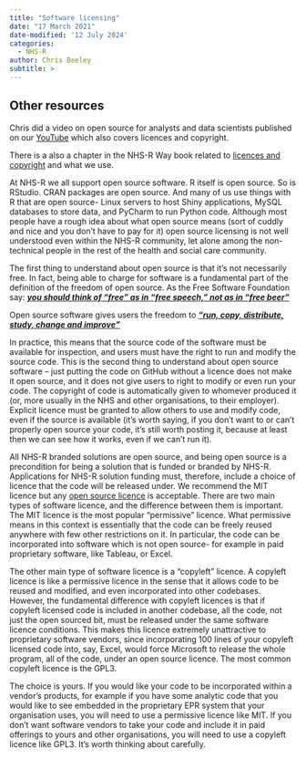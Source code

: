 ```yaml
---
title: "Software licensing"
date: "17 March 2021"
date-modified: '12 July 2024'
categories:
  - NHS-R
author: Chris Beeley
subtitle: >
---
```


:::{.callout-tip collapse=false appearance='default' icon=true}
## Other resources
Chris did a video on open source for analysts and data scientists published on our [YouTube](https://youtu.be/CRCr_z84F14?si=8FxaynOIGuhF2Joz) which also covers licences and copyright.

There is a also a chapter in the NHS-R Way book related to [licences and copyright](https://nhsrway.nhsrcommunity.com/style-guides.html#licenceslicenses) and what we use.
:::

At NHS-R we all support open source software. R itself is open source. So is RStudio. CRAN packages are open source. And many of us use things with R that are open source- Linux servers to host Shiny applications, MySQL databases to store data, and PyCharm to run Python code. Although most people have a rough idea about what open source means (sort of cuddly and nice and you don’t have to pay for it) open source licensing is not well understood even within the NHS-R community, let alone among the non-technical people in the rest of the health and social care community.

The first thing to understand about open source is that it’s not necessarily free. In fact, being able to charge for software is a fundamental part of the definition of the freedom of open source. As the Free Software Foundation say: [***you should think of “free” as in “free speech,” not as in “free beer”***](https://www.gnu.org/philosophy/free-sw.en.html)

Open source software gives users the freedom to [***“run, copy, distribute, study, change and improve”***](https://www.gnu.org/philosophy/free-sw.en.html)

In practice, this means that the source code of the software must be available for inspection, and users must have the right to run and modify the source code. This is the second thing to understand about open source software – just putting the code on GitHub without a licence does not make it open source, and it does not give users to right to modify or even run your code. The copyright of code is automatically given to whomever produced it (or, more usually in the NHS and other organisations, to their employer). Explicit licence must be granted to allow others to use and modify code, even if the source is available (it’s worth saying, if you don’t want to or can’t properly open source your code, it’s still worth posting it, because at least then we can see how it works, even if we can’t run it).

All NHS-R branded solutions are open source, and being open source is a precondition for being a solution that is funded or branded by NHS-R. Applications for NHS-R solution funding must, therefore, include a choice of licence that the code will be released under. We recommend the MIT licence but any [open source licence](https://choosealicense.com/) is acceptable. There are two main types of software licence, and the difference between them is important. The MIT licence is the most popular “permissive” licence. What permissive means in this context is essentially that the code can be freely reused anywhere with few other restrictions on it. In particular, the code can be incorporated into software which is not open source- for example in paid proprietary software, like Tableau, or Excel.

The other main type of software licence is a “copyleft” licence. A copyleft licence is like a permissive licence in the sense that it allows code to be reused and modified, and even incorporated into other codebases. However, the fundamental difference with copyleft licences is that if copyleft licensed code is included in another codebase, all the code, not just the open sourced bit, must be released under the same software licence conditions. This makes this licence extremely unattractive to proprietary software vendors, since incorporating 100 lines of your copyleft licensed code into, say, Excel, would force Microsoft to release the whole program, all of the code, under an open source licence. The most common copyleft licence is the GPL3.

The choice is yours. If you would like your code to be incorporated within a vendor’s products, for example if you have some analytic code that you would like to see embedded in the proprietary EPR system that your organisation uses, you will need to use a permissive licence like MIT. If you don’t want software vendors to take your code and include it in paid offerings to yours and other organisations, you will need to use a copyleft licence like GPL3. It’s worth thinking about carefully.
